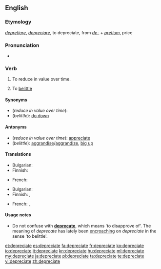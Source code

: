 ==English==

===Etymology===
{{etyl|la}} ''[[depretiare]]'', ''[[depreciare]]'', to depreciate, from ''[[de-#Latin|de-]]'' + ''[[pretium]]'', price

===Pronunciation===
* {{a|UK}} {{IPA|/dɪˈpɹiːʃɪeɪt/}}

===Verb===
{{en-verb|depreciat|ing}}

# {{intransitive}} To reduce in value over time.
# {{transitive}} To [[belittle]]

====Synonyms====
* (''reduce in value over time''):
* (''belittle''): [[do down]]

====Antonyms====
* (''reduce in value over time''): [[appreciate]]
* (''belittle''): [[aggrandise]]/[[aggrandize]], [[big up]] {{qualifier|slang}}

====Translations====
{{trans-top|To reduce in value over time}}
* Bulgarian: {{t+|bg|обезценявам}}
* Finnish: {{t+|fi|laskea}}
{{trans-mid}}
* French: {{t+|fr|déprécier}}
{{trans-bottom}}
{{trans-top|To [[belittle]]}}
* Bulgarian: {{t+|bg|подценявам}}
* Finnish: {{t-|fi|vähätellä}}, {{t-|fi|väheksyä}}
{{trans-mid}}
* French: {{t+|fr|déprécier}}, {{t+|fr|rabaisser}}
{{trans-bottom}}

====Usage notes====
* Do not confuse with '''[[deprecate]]''', which means 'to disapprove of'. The meaning of ''deprecate'' has lately been [[encroach]]ing on ''depreciate'' in the sense 'to belittle'.

[[et:depreciate]]
[[es:depreciate]]
[[fa:depreciate]]
[[fr:depreciate]]
[[ko:depreciate]]
[[io:depreciate]]
[[it:depreciate]]
[[kn:depreciate]]
[[hu:depreciate]]
[[ml:depreciate]]
[[my:depreciate]]
[[ja:depreciate]]
[[pl:depreciate]]
[[ta:depreciate]]
[[te:depreciate]]
[[vi:depreciate]]
[[zh:depreciate]]